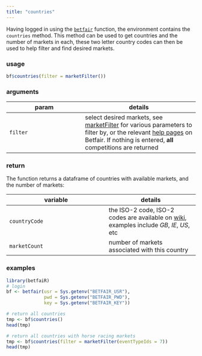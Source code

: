 ```yaml
---
title: "countries"
---
```


Having logged in using the [`betfair`](betfair.html) function, the environment contains the `countries` method.  This method can be used to get countries and the number of markets in each, these two letter country codes can then be used to help filter and find desired markets.

### usage

```r
bf$countries(filter = marketFilter())
```

### arguments

param | details
------|---------
`filter` | select desired markets, see [marketFilter](marketFilter.html) for various parameters to filter by, or the relevant [help pages](https://api.developer.betfair.com/services/webapps/docs/display/1smk3cen4v3lu3yomq5qye0ni/Betting+Type+Definitions#BettingTypeDefinitions-MarketFilter) on Betfair.  If nothing is entered, **all** competitions are returned

### return

The function returns a dataframe of countries with available markets, and the number of markets:

variable | details
---------|--------
`countryCode` | the ISO-2 code, ISO-2 codes are available on [wiki](https://en.wikipedia.org/wiki/ISO_3166-1_alpha-2), examples include _GB_, _IE_, _US_, etc
`marketCount` | number of markets associated with this country

### examples

```r
library(betfaiR)
# login
bf <- betfair(usr = Sys.getenv("BETFAIR_USR"),
              pwd = Sys.getenv("BETFAIR_PWD"),
              key = Sys.getenv("BETFAIR_KEY"))

# return all countries
tmp <- bf$countries()
head(tmp)

# return all countries with horse racing markets
tmp <- bf$countries(filter = marketFilter(eventTypeIds = 7))
head(tmp)
```
